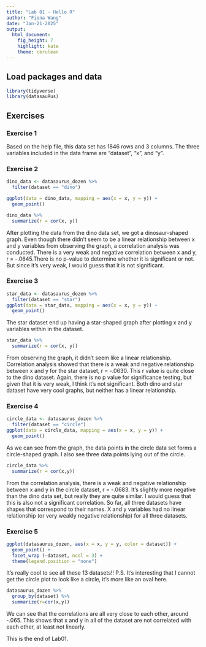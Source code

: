 ```yaml
---
title: "Lab 01 - Hello R"
author: "Fiona Wang"
date: "Jan-21-2025"
output: 
  html_document: 
    fig_height: 7
    highlight: kate
    theme: cerulean
---
```


## Load packages and data

```r
library(tidyverse) 
library(datasauRus)
```

## Exercises

### Exercise 1

Based on the help file, this data set has 1846 rows and 3 columns. The three variables included in the data frame are "dataset", "x", and "y". 

### Exercise 2

```r
dino_data <- datasaurus_dozen %>%
  filter(dataset == "dino")

ggplot(data = dino_data, mapping = aes(x = x, y = y)) +
  geom_point()
```


```r
dino_data %>%
  summarize(r = cor(x, y))
```
After plotting the data from the dino data set, we got a dinosaur-shaped graph. Even though there didn't seem to be a linear relationship between x and y variables from observing the graph, a correlation analysis was conducted. There is a very weak and negative correlation  between x and y, r = -.0645.There is no p-value to determine whether it is significant or not. But since it's very weak, I would guess that it is not significant.

### Exercise 3

```r
star_data <- datasaurus_dozen %>%
  filter(dataset == "star")
ggplot(data = star_data, mapping = aes(x = x, y = y)) +
  geom_point()
```

The star dataset end up having a star-shaped graph after plotting x and y variables within in the dataset.

```r
star_data %>%
  summarize(r = cor(x, y))
```
From observing the graph, it didn't seem like a linear relationship. Correlation analysis showed that there is a weak and negative relationship between x and y for the star dataset, r = -.0630. This r value is quite close to the dino dataset. Again, there is no p value for significance testing, but given that it is very weak, I think it's not significant. Both dino and star dataset have very cool graphs, but neither has a linear relationship.

### Exercise 4

```r
circle_data <- datasaurus_dozen %>%
  filter(dataset == "circle")
ggplot(data = circle_data, mapping = aes(x = x, y = y)) +
  geom_point()
```

As we can see from the graph, the data points in the circle data set forms a circle-shaped graph. I also see three data points lying out of the circle.

```r
circle_data %>%
  summarize(r = cor(x,y))
```
From the correlation analysis, there is a weak and negative relationship between x and y in the circle dataset, r = -.0683. It's slightly more negative than the dino data set, but really they are quite similar. I would guess that this is also not a significant correlation. So far, all three datasets have shapes that correspond to their names. X and y variables had no linear relationship (or very weakly negative relationship) for all three datasets.

### Exercise 5

```r
ggplot(datasaurus_dozen, aes(x = x, y = y, color = dataset)) +
  geom_point() + 
  facet_wrap (~dataset, ncol = 3) +
  theme(legend.position = "none")
```

It's really cool to see all these 13 datasets!! P.S. It's interesting that I cannot get the circle plot to look like a circle, it's more like an oval here.

```r
datasaurus_dozen %>%
  group_by(dataset) %>%
  summarize(r=cor(x,y))
```

We can see that the correlations are all very close to each other, around -.065. This shows that x and y in all of the dataset are not correlated with each other, at least not linearly. 

This is the end of Lab01.  
